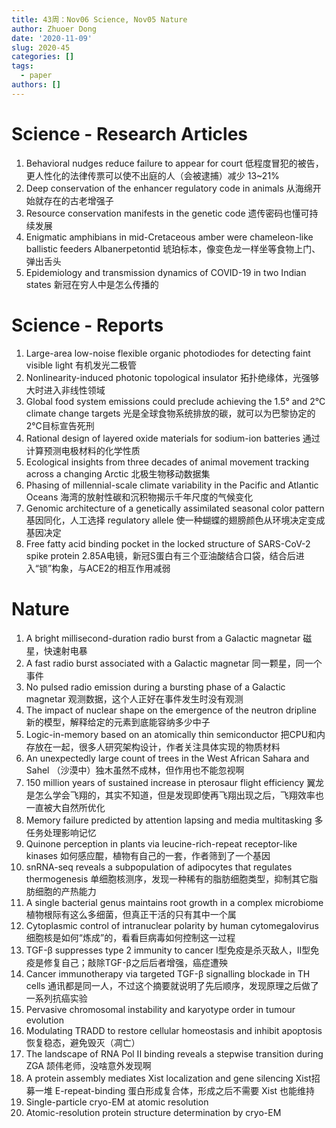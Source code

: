 ```yaml
---
title: 43周：Nov06 Science, Nov05 Nature
author: Zhuoer Dong
date: '2020-11-09'
slug: 2020-45
categories: []
tags:
  - paper
authors: []
---
```




# Science - Research Articles

1. Behavioral nudges reduce failure to appear for court
   低程度冒犯的被告，更人性化的法律传票可以使不出庭的人（会被逮捕）减少 13~21%
2. Deep conservation of the enhancer regulatory code in animals
   从海绵开始就存在的古老增强子
3. Resource conservation manifests in the genetic code
   遗传密码也懂可持续发展
4. Enigmatic amphibians in mid-Cretaceous amber were chameleon-like ballistic feeders
   Albanerpetontid 琥珀标本，像变色龙一样坐等食物上门、弹出舌头
5. Epidemiology and transmission dynamics of COVID-19 in two Indian states
   新冠在穷人中是怎么传播的



# Science - Reports

1. Large-area low-noise flexible organic photodiodes for detecting faint visible light
   有机发光二极管
2. Nonlinearity-induced photonic topological insulator
   拓扑绝缘体，光强够大时进入非线性领域
3. Global food system emissions could preclude achieving the 1.5° and 2°C climate change targets
   光是全球食物系统排放的碳，就可以为巴黎协定的 2℃目标宣告死刑
4. Rational design of layered oxide materials for sodium-ion batteries
   通过计算预测电极材料的化学性质
5. Ecological insights from three decades of animal movement tracking across a changing Arctic
   北极生物移动数据集
6. Phasing of millennial-scale climate variability in the Pacific and Atlantic Oceans
   海湾的放射性碳和沉积物揭示千年尺度的气候变化
7. Genomic architecture of a genetically assimilated seasonal color pattern
   基因同化，人工选择 regulatory allele 使一种蝴蝶的翅膀颜色从环境决定变成基因决定
8. Free fatty acid binding pocket in the locked structure of SARS-CoV-2 spike protein
   2.85A电镜，新冠S蛋白有三个亚油酸结合口袋，结合后进入“锁”构象，与ACE2的相互作用减弱



# Nature

01. A bright millisecond-duration radio burst from a Galactic magnetar
    磁星，快速射电暴
02. A fast radio burst associated with a Galactic magnetar
    同一颗星，同一个事件
03. No pulsed radio emission during a bursting phase of a Galactic magnetar
    观测数据，这个人正好在事件发生时没有观测
04. The impact of nuclear shape on the emergence of the neutron dripline
    新的模型，解释给定的元素到底能容纳多少中子
05. Logic-in-memory based on an atomically thin semiconductor
    把CPU和内存放在一起，很多人研究架构设计，作者关注具体实现的物质材料
06. An unexpectedly large count of trees in the West African Sahara and Sahel
    （沙漠中）独木虽然不成林，但作用也不能忽视啊
07. 150 million years of sustained increase in pterosaur flight efficiency
    翼龙是怎么学会飞翔的，其实不知道，但是发现即使再飞翔出现之后，飞翔效率也一直被大自然所优化
08. Memory failure predicted by attention lapsing and media multitasking
    多任务处理影响记忆
09. Quinone perception in plants via leucine-rich-repeat receptor-like kinases
    如何感应醌，植物有自己的一套，作者筛到了一个基因
10. snRNA-seq reveals a subpopulation of adipocytes that regulates thermogenesis
    单细胞核测序，发现一种稀有的脂肪细胞类型，抑制其它脂肪细胞的产热能力
11. A single bacterial genus maintains root growth in a complex microbiome
    植物根际有这么多细菌，但真正干活的只有其中一个属
12. Cytoplasmic control of intranuclear polarity by human cytomegalovirus
    细胞核是如何“炼成”的，看看巨病毒如何控制这一过程
13. TGF-β suppresses type 2 immunity to cancer
    I型免疫是杀灭敌人，Ⅱ型免疫是修复自己；敲除TGF-β之后后者增强，癌症遭殃
14. Cancer immunotherapy via targeted TGF-β signalling blockade in TH cells
    通讯都是同一人，不过这个摘要就说明了先后顺序，发现原理之后做了一系列抗癌实验
15. Pervasive chromosomal instability and karyotype order in tumour evolution
16. Modulating TRADD to restore cellular homeostasis and inhibit apoptosis
    恢复稳态，避免毁灭（凋亡）
17. The landscape of RNA Pol II binding reveals a stepwise transition during ZGA
    颉伟老师，没啥意外发现啊
18. A protein assembly mediates Xist localization and gene silencing
    Xist招募一堆 E-repeat-binding 蛋白形成复合体，形成之后不需要 Xist 也能维持
19. Single-particle cryo-EM at atomic resolution
20. Atomic-resolution protein structure determination by cryo-EM
